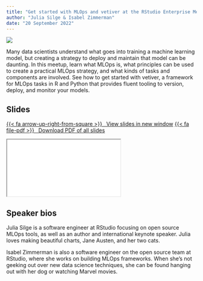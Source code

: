 ```yaml
---
title: "Get started with MLOps and vetiver at the RStudio Enterprise Meetup"
author: "Julia Silge & Isabel Zimmerman"
date: "20 September 2022"
---
```


![](images/20220920-Vetiver.jpg ){fig-align="center" fig-alt="RStudio Enterprise Meetup information card for MLOPs with vetiver in Python and R"}


Many data scientists understand what goes into training a machine learning model, but creating a strategy to deploy and maintain that model can be daunting. In this meetup, learn what MLOps is, what principles can be used to create a practical MLOps strategy, and what kinds of tasks and components are involved. See how to get started with vetiver, a framework for MLOps tasks in R and Python that provides fluent tooling to version, deploy, and monitor your models.

## Slides

<p class="text-center"><a class="btn btn-success btn-lg" target="_blank" href="slides/">{{< fa arrow-up-right-from-square >}} &ensp;View slides in new window</a> <a class="btn btn-success btn-lg" target="_blank" href="slides/slides.pdf" role="button">{{< fa file-pdf >}} &ensp;Download PDF of all slides</a></p>

<div class="ratio ratio-16x9">
<iframe class="slide-deck" src="slides/"></iframe>
</div>

## Speaker bios

Julia Silge is a software engineer at RStudio focusing on open source MLOps tools, as well as an author and international keynote speaker. Julia loves making beautiful charts, Jane Austen, and her two cats.

Isabel Zimmerman is also a software engineer on the open source team at RStudio, where she works on building MLOps frameworks. When she's not geeking out over new data science techniques, she can be found hanging out with her dog or watching Marvel movies.

